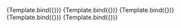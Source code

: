 

<Meta title="Components/InputText/Type" component={VvInputText} />

<Canvas>
	<Story name="Text" args={{ name: 'input-text', type: 'text' }}>
		{Template.bind({})}
	</Story>
</Canvas>

<Canvas>
	<Story name="Password" args={{ name: 'input-password', type: 'password' }}>
		{Template.bind({})}
	</Story>
</Canvas>

<Canvas>
	<Story name="Date" args={{ name: 'input-date', type: 'date' }}>
		{Template.bind({})}
	</Story>
</Canvas>

<Canvas>
	<Story
		name="DateTime"
		args={{ name: 'input-datetime', type: 'datetime-local' }}>
		{Template.bind({})}
	</Story>
</Canvas>

<Canvas>
	<Story name="Number" args={{ name: 'input-number', type: 'number' }}>
		{Template.bind({})}
	</Story>
</Canvas>
